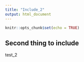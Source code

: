 ```yaml
---
title: "Include_2"
output: html_document
---
```


```r
knitr::opts_chunk$set(echo = TRUE)
```

## Second thing to include

test_2
